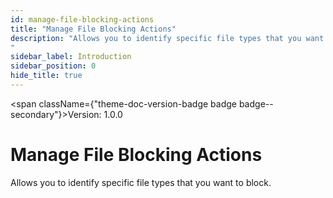 ```yaml
---
id: manage-file-blocking-actions
title: "Manage File Blocking Actions"
description: "Allows you to identify specific file types that you want to block. 
"
sidebar_label: Introduction
sidebar_position: 0
hide_title: true
---
```



<span className={"theme-doc-version-badge badge badge--secondary"}>Version: 1.0.0</span>

# Manage File Blocking Actions



Allows you to identify specific file types that you want to block. 



      